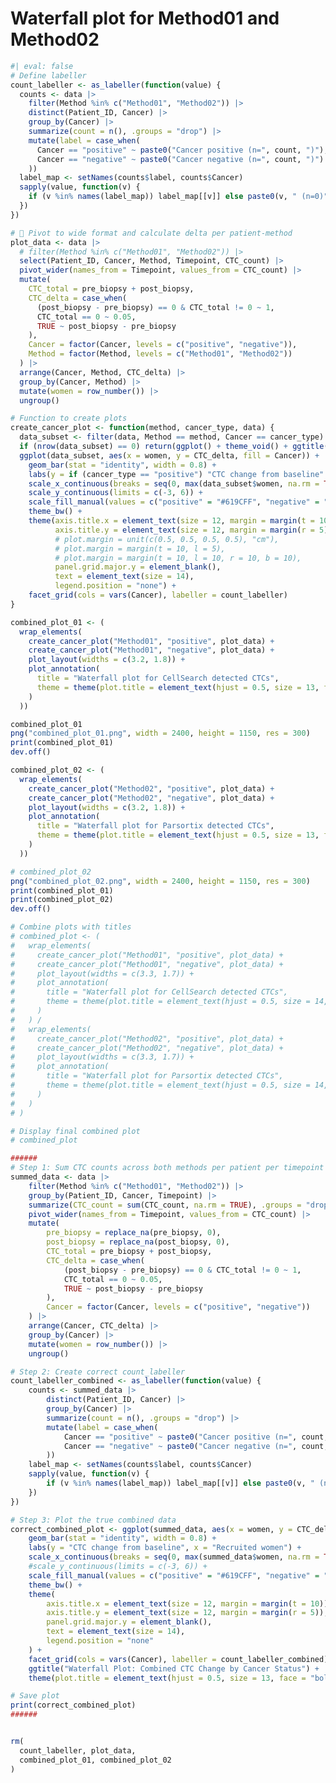 # Waterfall plot for Method01 and Method02
```r
#| eval: false
# Define labeller
count_labeller <- as_labeller(function(value) {
  counts <- data |>
    filter(Method %in% c("Method01", "Method02")) |>
    distinct(Patient_ID, Cancer) |>
    group_by(Cancer) |>
    summarize(count = n(), .groups = "drop") |>
    mutate(label = case_when(
      Cancer == "positive" ~ paste0("Cancer positive (n=", count, ")"),
      Cancer == "negative" ~ paste0("Cancer negative (n=", count, ")")
    ))
  label_map <- setNames(counts$label, counts$Cancer)
  sapply(value, function(v) {
    if (v %in% names(label_map)) label_map[[v]] else paste0(v, " (n=0)")
  })
})

# 🧼 Pivot to wide format and calculate delta per patient-method
plot_data <- data |>
  # filter(Method %in% c("Method01", "Method02")) |>
  select(Patient_ID, Cancer, Method, Timepoint, CTC_count) |>
  pivot_wider(names_from = Timepoint, values_from = CTC_count) |>
  mutate(
    CTC_total = pre_biopsy + post_biopsy,
    CTC_delta = case_when(
      (post_biopsy - pre_biopsy) == 0 & CTC_total != 0 ~ 1,
      CTC_total == 0 ~ 0.05,
      TRUE ~ post_biopsy - pre_biopsy
    ),
    Cancer = factor(Cancer, levels = c("positive", "negative")),
    Method = factor(Method, levels = c("Method01", "Method02"))
  ) |>
  arrange(Cancer, Method, CTC_delta) |>
  group_by(Cancer, Method) |>
  mutate(women = row_number()) |>
  ungroup()

# Function to create plots
create_cancer_plot <- function(method, cancer_type, data) {
  data_subset <- filter(data, Method == method, Cancer == cancer_type)
  if (nrow(data_subset) == 0) return(ggplot() + theme_void() + ggtitle(paste("No data for", method, "-", cancer_type)))
  ggplot(data_subset, aes(x = women, y = CTC_delta, fill = Cancer)) +
    geom_bar(stat = "identity", width = 0.8) +
    labs(y = if (cancer_type == "positive") "CTC change from baseline" else NULL, x = "Recruited women") +
    scale_x_continuous(breaks = seq(0, max(data_subset$women, na.rm = TRUE), by = 10)) +
    scale_y_continuous(limits = c(-3, 6)) +
    scale_fill_manual(values = c("positive" = "#619CFF", "negative" = "#F8766D")) +
    theme_bw() +
    theme(axis.title.x = element_text(size = 12, margin = margin(t = 10)),
          axis.title.y = element_text(size = 12, margin = margin(r = 5)),
          # plot.margin = unit(c(0.5, 0.5, 0.5, 0.5), "cm"),
          # plot.margin = margin(t = 10, l = 5),
          # plot.margin = margin(t = 10, l = 10, r = 10, b = 10),
          panel.grid.major.y = element_blank(), 
          text = element_text(size = 14), 
          legend.position = "none") +
    facet_grid(cols = vars(Cancer), labeller = count_labeller)
}

combined_plot_01 <- (
  wrap_elements(
    create_cancer_plot("Method01", "positive", plot_data) + 
    create_cancer_plot("Method01", "negative", plot_data) + 
    plot_layout(widths = c(3.2, 1.8)) + 
    plot_annotation(
      title = "Waterfall plot for CellSearch detected CTCs",
      theme = theme(plot.title = element_text(hjust = 0.5, size = 13, face = "bold", margin = margin(b = 7)))
    )
  ))

combined_plot_01
png("combined_plot_01.png", width = 2400, height = 1150, res = 300)
print(combined_plot_01)
dev.off()

combined_plot_02 <- (
  wrap_elements(
    create_cancer_plot("Method02", "positive", plot_data) + 
    create_cancer_plot("Method02", "negative", plot_data) + 
    plot_layout(widths = c(3.2, 1.8)) + 
    plot_annotation(
      title = "Waterfall plot for Parsortix detected CTCs",
      theme = theme(plot.title = element_text(hjust = 0.5, size = 13, face = "bold", margin = margin(b = 7)))
    )
  ))

# combined_plot_02
png("combined_plot_02.png", width = 2400, height = 1150, res = 300)
print(combined_plot_01)
print(combined_plot_02)
dev.off()

# Combine plots with titles
# combined_plot <- (
#   wrap_elements(
#     create_cancer_plot("Method01", "positive", plot_data) + 
#     create_cancer_plot("Method01", "negative", plot_data) + 
#     plot_layout(widths = c(3.3, 1.7)) + 
#     plot_annotation(
#       title = "Waterfall plot for CellSearch detected CTCs",
#       theme = theme(plot.title = element_text(hjust = 0.5, size = 14, face = "bold", margin = margin(t = 0, b = 1)))
#     )
#   ) /
#   wrap_elements(
#     create_cancer_plot("Method02", "positive", plot_data) + 
#     create_cancer_plot("Method02", "negative", plot_data) + 
#     plot_layout(widths = c(3.3, 1.7)) + 
#     plot_annotation(
#       title = "Waterfall plot for Parsortix detected CTCs",
#       theme = theme(plot.title = element_text(hjust = 0.5, size = 14, face = "bold", margin = margin(t = 0, b = 1)))
#     )
#   )
# )

# Display final combined plot
# combined_plot

######
# Step 1: Sum CTC counts across both methods per patient per timepoint
summed_data <- data |>
    filter(Method %in% c("Method01", "Method02")) |>
    group_by(Patient_ID, Cancer, Timepoint) |>
    summarize(CTC_count = sum(CTC_count, na.rm = TRUE), .groups = "drop") |>
    pivot_wider(names_from = Timepoint, values_from = CTC_count) |>
    mutate(
        pre_biopsy = replace_na(pre_biopsy, 0),
        post_biopsy = replace_na(post_biopsy, 0),
        CTC_total = pre_biopsy + post_biopsy,
        CTC_delta = case_when(
            (post_biopsy - pre_biopsy) == 0 & CTC_total != 0 ~ 1,
            CTC_total == 0 ~ 0.05,
            TRUE ~ post_biopsy - pre_biopsy
        ),
        Cancer = factor(Cancer, levels = c("positive", "negative"))
    ) |>
    arrange(Cancer, CTC_delta) |>
    group_by(Cancer) |>
    mutate(women = row_number()) |>
    ungroup()

# Step 2: Create correct count_labeller
count_labeller_combined <- as_labeller(function(value) {
    counts <- summed_data |>
        distinct(Patient_ID, Cancer) |>
        group_by(Cancer) |>
        summarize(count = n(), .groups = "drop") |>
        mutate(label = case_when(
            Cancer == "positive" ~ paste0("Cancer positive (n=", count, ")"),
            Cancer == "negative" ~ paste0("Cancer negative (n=", count, ")")
        ))
    label_map <- setNames(counts$label, counts$Cancer)
    sapply(value, function(v) {
        if (v %in% names(label_map)) label_map[[v]] else paste0(v, " (n=0)")
    })
})

# Step 3: Plot the true combined data
correct_combined_plot <- ggplot(summed_data, aes(x = women, y = CTC_delta, fill = Cancer)) +
    geom_bar(stat = "identity", width = 0.8) +
    labs(y = "CTC change from baseline", x = "Recruited women") +
    scale_x_continuous(breaks = seq(0, max(summed_data$women, na.rm = TRUE), by = 10)) +
    #scale_y_continuous(limits = c(-3, 6)) +
    scale_fill_manual(values = c("positive" = "#619CFF", "negative" = "#F8766D")) +
    theme_bw() +
    theme(
        axis.title.x = element_text(size = 12, margin = margin(t = 10)),
        axis.title.y = element_text(size = 12, margin = margin(r = 5)),
        panel.grid.major.y = element_blank(),
        text = element_text(size = 14),
        legend.position = "none"
    ) +
    facet_grid(cols = vars(Cancer), labeller = count_labeller_combined) +
    ggtitle("Waterfall Plot: Combined CTC Change by Cancer Status") +
    theme(plot.title = element_text(hjust = 0.5, size = 13, face = "bold", margin = margin(b = 7)))

# Save plot
print(correct_combined_plot)
######


rm(
  count_labeller, plot_data,
  combined_plot_01, combined_plot_02
)


```
